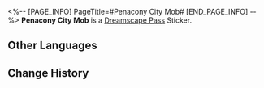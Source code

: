 <%-- [PAGE_INFO]
PageTitle=#Penacony City Mob#
[END_PAGE_INFO] --%>
{{Stub|Location information}}
{{Item Infobox
|id          = 223507
|image       = Dreamscape Pass Sticker Penacony City Mob.png{{subst:void|<!--$UPLOAD:<<SpriteOutput/TravelBrochure/StickFigures/223507.png>-<Dreamscape Pass Sticker Penacony City Mob.png>-<Item Icons>>-->}}
|type        = Dreamscape Pass Sticker
|type2       = The Most Absurd Stage Stickers
|invCategory = 
|rarity      = 4
|effect      = 
|description = Digital stickers that can be used to decorate the pages of the Dreamtour Handbook. They come in many different styles.
|source1     = [[Explore the Brother Hanu section in Clock Studios Theme Park]]
}}
{{Description|Enter while wearing sunglasses, or you'll be 30% more likely to get beaten up.}}
'''Penacony City Mob''' is a [[Dreamscape Pass]] Sticker.

==Other Languages==
{{Other Languages
|en   = Penacony City Mob
|zhs  = 匹城黑帮
|zht  = 匹城黑幫
|ja   = ピノコニーのマフィア
|ko   = 페나코니 갱단
|es   = Chusma citadina de Colonipenal
|fr   = Malfrat de Penacony
|ru   = Городские гангстеры
|th   = แก๊งอันธพาลครองเมือง
|vi   = Băng Xã Hội Đen Penacony
|de   = Penacony-Stadtmafia
|id   = Mafia Penacony
|pt   = Multidão da Cidade de Penacony
}}

==Change History==
{{Change History|2.1}}